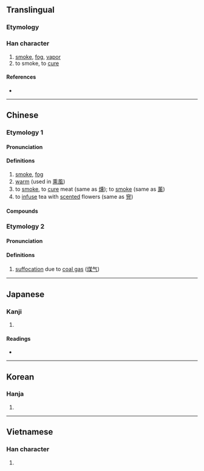 {{character info/new}}
{{also|燻|爋|薰}}
==Translingual==

===Etymology===
{{Han etym}}

===Han character===
{{Han char|rn=86|rad=火|as=10|sn=14|four=20331|canj=HGF}}

# [[smoke]], [[fog]], [[vapor]]
# to smoke, to [[cure]]

====References====
* {{Han ref|kx=0679.170|dkj=19300|dj=1091.030|hdz=32226.100|uh=718F|ud=29071|bh=E2C0|bd=58048}}

----

==Chinese==
{{zh-forms|alt=燻,爋,𤑕}}

===Etymology 1===

====Pronunciation====
{{zh-pron
|m=xūn
|c=fan1
|mn=qz,tw,xm,zz:hun
|mc=y
|oc=y
|ma=Zh-xun.ogg
|cat=n,v
}}

====Definitions====
{{zh-hanzi}}

# [[smoke]], [[fog]]
# [[warm]] (used in [[熏風]])
# to [[smoke]], to [[cure]] meat (same as [[燻]]); to [[smoke]] (same as [[薰]])
# to [[infuse]] tea with [[scented]] flowers (same as [[窨]])

====Compounds====
{{zh-der|熏風|熏肉|熏制|熏烤|熏蒸|熏染|熏陶}}

===Etymology 2===

====Pronunciation====
{{zh-pron
|m=xùn
|c=
|mc=
|oc=
|cat=
}}

====Definitions====
{{zh-hanzi}}

# [[suffocation]] due to [[coal gas]] ([[煤气]])

----

==Japanese==

===Kanji===
{{ja-kanji|grade=|rs=火10}}

# {{defn|lang=ja|sort=火10}}

====Readings====
* {{ja-readings|on=[[くん]] (kun)|kun=[[ふすべる]] (fusuberu), [[くすべる]] (kusuberu)}}

----

==Korean==

===Hanja===
{{ko-hanja|hangeul=훈|eumhun=|rv=hun|mr=hun|y=hwun}}

# {{defn|lang=ko|sort=火10}}

----

==Vietnamese==

===Han character===
{{vi-hantu|[[hun]], [[huân]]|rs=火10}}

# {{defn|lang=vi|sort=火10}}
